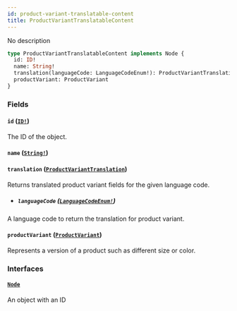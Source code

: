 ```yaml
---
id: product-variant-translatable-content
title: ProductVariantTranslatableContent
---
```


No description

```graphql
type ProductVariantTranslatableContent implements Node {
  id: ID!
  name: String!
  translation(languageCode: LanguageCodeEnum!): ProductVariantTranslation
  productVariant: ProductVariant
}
```

### Fields

#### `id` ([`ID!`](/api-reference/scalars/id.mdx))

The ID of the object.

#### `name` ([`String!`](/api-reference/scalars/string.mdx))

#### `translation` ([`ProductVariantTranslation`](/api-reference/objects/product-variant-translation.mdx))

Returns translated product variant fields for the given language code.

- ##### `languageCode` ([`LanguageCodeEnum!`](/api-reference/enums/language-code-enum.mdx))

A language code to return the translation for product variant.

#### `productVariant` ([`ProductVariant`](/api-reference/objects/product-variant.mdx))

Represents a version of a product such as different size or color.

### Interfaces

#### [`Node`](/api-reference/interfaces/node.mdx)

An object with an ID
